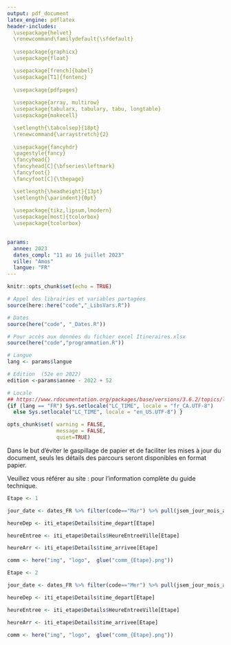 ```yaml
---
output: pdf_document
latex_engine: pdflatex
header-includes:
  \usepackage{helvet}
  \renewcommand\familydefault{\sfdefault}
  
  \usepackage{graphicx}
  \usepackage{float}

  \usepackage[french]{babel}
  \usepackage[T1]{fontenc} 
  
  \usepackage{pdfpages}
  
  \usepackage{array, multirow}
  \usepackage{tabularx, tabulary, tabu, longtable}
  \usepackage{makecell}

  \setlength{\tabcolsep}{18pt} 
  \renewcommand{\arraystretch}{2} 
  
  \usepackage{fancyhdr}
  \pagestyle{fancy}
  \fancyhead{}
  \fancyhead[C]{\bfseries\leftmark}
  \fancyfoot{}
  \fancyfoot[C]{\thepage}

  \setlength{\headheight}{13pt}
  \setlength{\parindent}{0pt}
  
  \usepackage{tikz,lipsum,lmodern}    
  \usepackage[most]{tcolorbox}
  \usepackage{tcolorbox}
  

params:
  annee: 2023
  dates_compl: "11 au 16 juillet 2023"
  ville: "Amos"
  langue: "FR"
---
```


```r
knitr::opts_chunk$set(echo = TRUE)
```

```r
# Appel des librairies et variables partagées
source(here::here("code","_LibsVars.R"))

# Dates
source(here("code", "_Dates.R"))

# Pour accès aux données du fichier excel Itineraires.xlsx
source(here("code","programmation.R"))

# Langue
lang <- params$langue

# Edition  (52e en 2022)
edition <-params$annee - 2022 + 52

# Locale
## https://www.rdocumentation.org/packages/base/versions/3.6.2/topics/locales
{if (lang == "FR") Sys.setlocale("LC_TIME", locale = "fr_CA.UTF-8") 
  else Sys.setlocale("LC_TIME", locale = "en_US.UTF-8") }

opts_chunk$set( warning = FALSE,
                message = FALSE,
                quiet=TRUE)

```
 


\begin{titlepage}

\begin{center}

\huge{\textbf{Tour de l'Abitibi `r params$annee`}}\\

\vspace*{1.0cm}


\begin{figure}[H]
  \centering    
  \includegraphics[width=0.3\linewidth]{../img/logo/TA_LogoCouleur_Fondransparent.png}
\end{figure}

\vfill

\line(1,0){350}\\[2mm]

\vspace*{0.5cm}
\emph{\huge{\textbf{GUIDE TECHNIQUE}}\\}
\vspace*{0.75cm}
\emph{\Large{\textbf{DÉTAILS DES PARCOURS}}\\}
\vspace*{0.75cm}
\Large{\textbf{`r edition`$^e$ édition}}\\
\vspace*{0.75cm}
\Large{\textbf{Du `r params$dates_compl`}}\\
\vspace*{0.5cm}
\line(1,0){350}\\[2mm]

\vfill

Version :  `r Sys.Date()` \\

\end{center}

\end{titlepage}



\vspace*{1cm}

\tableofcontents
\thispagestyle{empty}

\vfill

\emph{\textbf{Notes}\\}

Dans le but d'éviter le gaspillage de papier et de faciliter les mises à jour du document, seuls les détails des parcours seront disponibles en format papier.

Veuillez vous référer au site : \url{https://home.brunogauthier.net/guide/FR} pour l'information complète du guide technique.
\vspace*{1cm}

\newpage



\thispagestyle{plain}
\setcounter{page}{1}

\includepdf[scale=0.8,pages=1,pagecommand=\section{Programmation}]{details/prog.png}

\pagebreak



```r
Etape <- 1

jour_date <- dates_FR %>% filter(code=="Mar") %>% pull(jsem_jour_mois_an)

heureDep <- iti_etape$Details$time_depart[Etape]

heureEntree <- iti_etape$Details$HeureEntreeVille[Etape]

heureArr <- iti_etape$Details$time_arrivee[Etape]

comm <- here("img", "logo",  glue("comm_{Etape}.png"))
```

\thispagestyle{plain}
\section{Étape `r Etape` : `r iti_etape$Details$Descr_Villes[Etape]`}


\begin{table}[H]
\centering
\begin{tabularx}{\textwidth}{X X}
	  \large{\textbf{`r jour_date`}}  & \multicolumn{1}{r}{\multirow{2}{*}{\includegraphics[width=0.35\textwidth]{`r comm`}}} \\
	  \textbf{`r iti_etape$Details$KM_Total[Etape]` km}  &  \textbf{} \\
  \end{tabularx}
\end{table}

\vspace*{4mm}

\begin{table}[h]
\centering
		\begin{tabular}{m{6cm} c}
    		\textbf{} & \textbf{Heure} \\ \toprule
    		Départ & `r heureDep`\\ 
    		\*
    		Arrivée au circuit & `r heureEntree`\\ 
    		\*
    		Arrivée & `r heureArr` \\ \bottomrule

	\end{tabular}
\end{table}



\subsection{Parcours}

\begin{figure}[H]
  \centering    
  \includegraphics[width=0.6\textwidth]{`r here("img", "cartes", "input",  glue("Etape{Etape}_Full.png"))`}
\end{figure}

\pagebreak

\subsection{Détails du départ}

\begin{figure}[H]
  \centering    
  \includegraphics[width=0.6\textwidth]{`r here("img", "cartes", "input",  glue("Etape{Etape}_Dep.png"))`}
\end{figure}

\begin{tcolorbox}[colback=orange!5!white,colframe=orange!75!black]
  \begin{itemize}
  \item[!] Départ neutralisé sur `r iti_etape$Details$KM_Neutres[Etape]` km
  \end{itemize}
\end{tcolorbox}


\subsection{Détails de l'arrivée}

\begin{figure}[H]
  \centering    
  \includegraphics[width=\textwidth]{`r here("img", "cartes", "input",  glue("Etape{Etape}_Arr.png"))`}
\end{figure}

\begin{tcolorbox}[colback=orange!5!white,colframe=orange!75!black]
  \begin{itemize}
  \item[!] `r iti_etape$Details$Nb_tours[Etape]` tours complets de circuit à l'arrivée de `r iti_etape$Details$KM_par_tours[Etape]` km
  \item[!] L'entrée du circuit se situe à l'intersection de la 4e Rue Est et de la 14e Avenue Est
  \end{itemize}
\end{tcolorbox}

\pagebreak

\subsection{Élévation}

\begin{figure}[H]
  \centering    
  \includegraphics[width=\textwidth]{`r here("img", "elev", glue("Etape{Etape}_Full_{lang}.png"))`}
\end{figure}


\begin{figure}[H]
  \centering    
  \includegraphics[width=\textwidth]{`r here("img", "elev", glue("Etape{Etape}_Final_{lang}.png"))`}
\end{figure}

\pagebreak

\includepdf[scale=.9]{`r here("guide_FR_PDF", "details", glue("tableau_{Etape}.pdf"))`}

\pagebreak

```r
Etape <- 2

jour_date <- dates_FR %>% filter(code=="Mer") %>% pull(jsem_jour_mois_an)

heureDep <- iti_etape$Details$time_depart[Etape]

heureEntree <- iti_etape$Details$HeureEntreeVille[Etape]

heureArr <- iti_etape$Details$time_arrivee[Etape]

comm <- here("img", "logo",  glue("comm_{Etape}.png"))
```

\thispagestyle{plain}
\section{Étape `r Etape` : `r iti_etape$Details$Descr_Villes[Etape]`}


\begin{table}[H]
\centering
\begin{tabularx}{\textwidth}{X X}
	  \large{\textbf{`r jour_date`}}  & \multicolumn{1}{r}{\multirow{2}{*}{\includegraphics[width=0.2\textwidth]{`r comm`}}} \\
	  \textbf{`r iti_etape$Details$KM_Total[Etape]` km}  &  \textbf{} \\
  \end{tabularx}
\end{table}



\begin{table}[H]
\centering
		\begin{tabular}{m{6cm} c}
    		\textbf{} & \textbf{Heure} \\ \toprule
    		Départ & `r heureDep`\\ 
    		\*
    		Arrivée & `r heureArr` \\ \bottomrule

	\end{tabular}
\end{table}



\subsection{Parcours}

\begin{figure}[H]
  \centering    
  \includegraphics[width=\textwidth]{`r here("img", "cartes", "input",  glue("Etape{Etape}_Full.png"))`}
\end{figure}

\pagebreak

\subsection{Détails du départ}

\begin{figure}[H]
  \centering    
  \includegraphics[width=\textwidth]{`r here("img", "cartes", "input",  glue("Etape{Etape}_Dep.png"))`}
\end{figure}

\begin{tcolorbox}[colback=orange!5!white,colframe=orange!75!black]
  \begin{itemize}
  \item[!] Départ neutralisé sur `r iti_etape$Details$KM_Neutres[Etape]` km
  \end{itemize}
\end{tcolorbox}


\subsection{Détails de l'arrivée}

\begin{figure}[H]
  \centering    
  \includegraphics[width=\textwidth]{`r here("img", "cartes", "input",  glue("Etape{Etape}_Arr.png"))`}
\end{figure}

\begin{tcolorbox}[colback=orange!5!white,colframe=orange!75!black]
  \begin{itemize}
  \item[!] Arrivée en ligne sans circuit
  \end{itemize}
\end{tcolorbox}

\pagebreak

\subsection{Élévation}

\begin{figure}[H]
  \centering    
  \includegraphics[width=\textwidth]{`r here("img", "elev", glue("Etape{Etape}_Full_{lang}.png"))`}
\end{figure}


\begin{figure}[H]
  \centering    
  \includegraphics[width=\textwidth]{`r here("img", "elev", glue("Etape{Etape}_Final_{lang}.png"))`}
\end{figure}

\pagebreak

\includepdf[scale=.9]{`r here("guide_FR_PDF", "details", glue("tableau_{Etape}.pdf"))`}

\pagebreak

